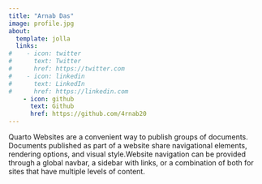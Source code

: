 ```yaml
---
title: "Arnab Das"
image: profile.jpg
about:
  template: jolla
  links:
#    - icon: twitter
#      text: Twitter
#      href: https://twitter.com
#    - icon: linkedin
#      text: LinkedIn
#      href: https://linkedin.com
    - icon: github
      text: Github
      href: https://github.com/4rnab20
---
```


Quarto Websites are a convenient way to publish groups of documents. Documents published as part of a website share navigational elements, rendering options, and visual style.Website navigation can be provided through a global navbar, a sidebar with links, or a combination of both for sites that have multiple levels of content.
